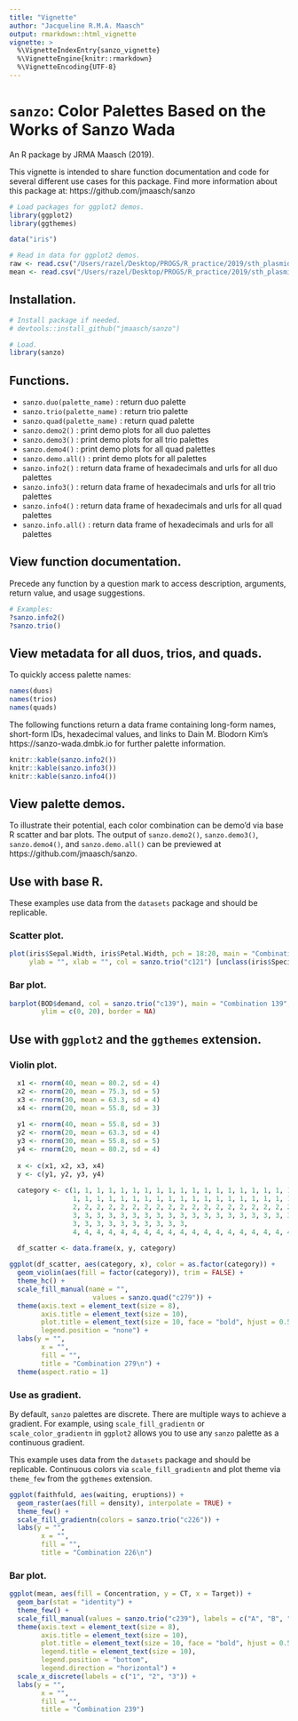 ```yaml
---
title: "Vignette"
author: "Jacqueline R.M.A. Maasch"
output: rmarkdown::html_vignette
vignette: >
  %\VignetteIndexEntry{sanzo_vignette}
  %\VignetteEngine{knitr::rmarkdown}
  %\VignetteEncoding{UTF-8}
---
```



# ```sanzo```: Color Palettes Based on the Works of Sanzo Wada

An R package by JRMA Maasch (2019).

This vignette is intended to share function documentation and code for several different use cases for this package. Find more information about this package at: https://github.com/jmaasch/sanzo

```r

# Load packages for ggplot2 demos.
library(ggplot2)
library(ggthemes)

data("iris")

# Read in data for ggplot2 demos.
raw <- read.csv("/Users/razel/Desktop/PROGS/R_practice/2019/sth_plasmid_ct_mean_raw.csv")
mean <- read.csv("/Users/razel/Desktop/PROGS/R_practice/2019/sth_plasmid_ct_mean.csv")

```

## Installation.

```r
# Install package if needed.
# devtools::install_github("jmaasch/sanzo")

# Load.
library(sanzo)
```

## Functions.
* ```sanzo.duo(palette_name)``` : return duo palette
* ```sanzo.trio(palette_name)``` : return trio palette
* ```sanzo.quad(palette_name)``` : return quad palette
* ```sanzo.demo2()``` : print demo plots for all duo palettes
* ```sanzo.demo3()``` : print demo plots for all trio palettes
* ```sanzo.demo4()``` : print demo plots for all quad palettes
* ```sanzo.demo.all()``` : print demo plots for all palettes
* ```sanzo.info2()``` : return data frame of hexadecimals and urls for all duo palettes
* ```sanzo.info3()``` : return data frame of hexadecimals and urls for all trio palettes
* ```sanzo.info4()``` : return data frame of hexadecimals and urls for all quad palettes
* ```sanzo.info.all()``` : return data frame of hexadecimals and urls for all palettes

## View function documentation.

Precede any function by a question mark to access description, arguments, return value, and usage suggestions.

```r

# Examples:
?sanzo.info2()
?sanzo.trio()

```

## View metadata for all duos, trios, and quads.

To quickly access palette names:

```r

names(duos)
names(trios)
names(quads)

```

The following functions return a data frame containing long-form names, short-form IDs, hexadecimal values, and links to Dain M. Blodorn Kim's https://sanzo-wada.dmbk.io for further palette information.

```r

knitr::kable(sanzo.info2())
knitr::kable(sanzo.info3())
knitr::kable(sanzo.info4())

```


## View palette demos.

To illustrate their potential, each color combination can be demo'd via base R scatter and bar plots. The output of ```sanzo.demo2()```, ```sanzo.demo3()```, ```sanzo.demo4()```, and ```sanzo.demo.all()``` can be previewed at https://github.com/jmaasch/sanzo.

## Use with base R.

These examples use data from the ```datasets``` package and should be replicable.

### Scatter plot.

```r

plot(iris$Sepal.Width, iris$Petal.Width, pch = 18:20, main = "Combination 121",
     ylab = "", xlab = "", col = sanzo.trio("c121") [unclass(iris$Species)])

```

### Bar plot.

```r
barplot(BOD$demand, col = sanzo.trio("c139"), main = "Combination 139", 
        ylim = c(0, 20), border = NA)
```

## Use with ```ggplot2``` and the ```ggthemes``` extension.

### Violin plot.

```r
  x1 <- rnorm(40, mean = 80.2, sd = 4)
  x2 <- rnorm(20, mean = 75.3, sd = 5)
  x3 <- rnorm(30, mean = 63.3, sd = 4)
  x4 <- rnorm(20, mean = 55.8, sd = 3)
  
  y1 <- rnorm(40, mean = 55.8, sd = 3)
  y2 <- rnorm(20, mean = 63.3, sd = 4)
  y3 <- rnorm(30, mean = 55.8, sd = 5)
  y4 <- rnorm(20, mean = 80.2, sd = 4)
  
  x <- c(x1, x2, x3, x4)
  y <- c(y1, y2, y3, y4)
  
  category <- c(1, 1, 1, 1, 1, 1, 1, 1, 1, 1, 1, 1, 1, 1, 1, 1, 1, 1, 1, 1, 
                1, 1, 1, 1, 1, 1, 1, 1, 1, 1, 1, 1, 1, 1, 1, 1, 1, 1, 1, 1,
                2, 2, 2, 2, 2, 2, 2, 2, 2, 2, 2, 2, 2, 2, 2, 2, 2, 2, 2, 2, 
                3, 3, 3, 3, 3, 3, 3, 3, 3, 3, 3, 3, 3, 3, 3, 3, 3, 3, 3, 3,
                3, 3, 3, 3, 3, 3, 3, 3, 3, 3,
                4, 4, 4, 4, 4, 4, 4, 4, 4, 4, 4, 4, 4, 4, 4, 4, 4, 4, 4, 4)
  
  df_scatter <- data.frame(x, y, category)

```

```r

ggplot(df_scatter, aes(category, x), color = as.factor(category)) + 
  geom_violin(aes(fill = factor(category)), trim = FALSE) + 
  theme_hc() + 
  scale_fill_manual(name = "", 
                     values = sanzo.quad("c279")) + 
  theme(axis.text = element_text(size = 8),
        axis.title = element_text(size = 10),
        plot.title = element_text(size = 10, face = "bold", hjust = 0.5),
        legend.position = "none") +
  labs(y = "", 
        x = "", 
        fill = "", 
        title = "Combination 279\n") +
  theme(aspect.ratio = 1)
```

### Use as gradient.

By default, ```sanzo``` palettes are discrete. There are multiple ways to achieve a gradient. For example, using ```scale_fill_gradientn``` or ```scale_color_gradientn``` in ```ggplot2``` allows you to use any ```sanzo``` palette as a continuous gradient.

This example uses data from the ```datasets``` package and should be replicable. Continuous colors via ```scale_fill_gradientn``` and plot theme via ```theme_few``` from the ```ggthemes``` extension.

```r

ggplot(faithfuld, aes(waiting, eruptions)) +
  geom_raster(aes(fill = density), interpolate = TRUE) +
  theme_few() +
  scale_fill_gradientn(colors = sanzo.trio("c226")) +
  labs(y = "", 
        x = "", 
        fill = "", 
        title = "Combination 226\n")

```

### Bar plot.

```r

ggplot(mean, aes(fill = Concentration, y = CT, x = Target)) + 
  geom_bar(stat = "identity") +
  theme_few() +
  scale_fill_manual(values = sanzo.trio("c239"), labels = c("A", "B", "C")) + 
  theme(axis.text = element_text(size = 8),
        axis.title = element_text(size = 10),
        plot.title = element_text(size = 10, face = "bold", hjust = 0.5),
        legend.title = element_text(size = 10),
        legend.position = "bottom",
        legend.direction = "horizontal") +
  scale_x_discrete(labels = c("1", "2", "3")) +
  labs(y = "", 
        x = "", 
        fill = "", 
        title = "Combination 239")

```
